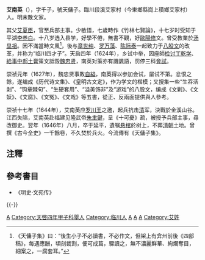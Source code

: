 '''艾南英'''（{{bd|1583年||1646年|}}），字千子，號天傭子。臨川段溪艾家村（今東鄉縣崗上積鄉艾家村）人。明末散文家。 

其父[[艾夏臣|艾夏臣]]，官至兵部主事。少敏悟，七歲時作《竹林七賢論》，十七岁时受知于平湖[[李养白|李养白]]。十八岁选入县学，好學不倦，無書不觀，好[[歐陽修|歐陽修]]文。曾受教業於[[汤显祖|汤显祖]]。因不滿當時文風<ref>《天傭子集》曰：“後生小子不必讀書，不必作文，但架上有弇州前後《四部稿》，每遇應酬，頃刻裁割，便可成篇，驟讀之，無不濃麗鮮華、絢爛奪目，細案之，一腐套耳。”</ref>，後与[[章世纯|章世纯]]、[[罗万藻|罗万藻]]、[[陈际泰|陈际泰]]一起致力于[[八股文|八股文]]的改革，并称为“临川四才子”。天启四年（1624年），乡试中举，因座師[[检讨|检讨]][[丁乾学|丁乾学]]、[[給事中|給事中]][[郝土膏|郝土膏]]策文詆毀[[魏忠贤|魏忠贤]]，南英对策亦有譏諷語，罚停三科[[會試|會試]]。

崇祯元年（1627年），魏忠贤事敗[[自縊|自縊]]，南英得以参加会试，屡试不第。忿恨之餘，遂编成《历代诗文集》、《皇明古文定》，作为学文的楷模；又搜集一些“生吞活剥”、“钩章棘句”、“生硬套用”、“溢美饰非”及“游戏”的八股文，编成《文剿》、《文妖》、《文腐》、《文冤》、《文戏》等五書，從正、反兩面提供與人參考。

崇祯十七年（1644年），艾南英应[[罗川王|罗川王]]之邀，起兵抗击[[清|清]]军，決戰於金溪山谷。江西失陷，艾南英赴福建见隆武帝[[朱聿鍵|朱聿鍵]]，呈《十可憂》疏，被授予兵部主事，尋改御史。翌年（1646年）八月，卒于延平，遺嘱[[悬棺|悬棺]]於树上，不葬[[清朝|清朝]]土地。曾撰《古今全史》一千餘卷，不久焚於兵火。今流傳有《天傭子集》。

==注釋==
{{reflist}}
==參考書目==
* 《明史·文苑传》

{{-}}
{{並稱|臨川四才子|[[章世純|章世純]] - [[艾南英|艾南英]] - [[羅萬藻|羅萬藻]] - [[陳際泰|陳際泰]]}}
{{明清之际江西诸子}}
[[Category:明朝作家|A]]
[[Category:天啓四年甲子科舉人|Category:天啓四年甲子科舉人]]
[[Category:临川人|Category:临川人]]
[[Category:明朝兵部职方司主事|A]]
[[Category:明朝散文家|A]]
[[Category:南明兵部官員|A]]
[[Category:艾姓|Category:艾姓]]